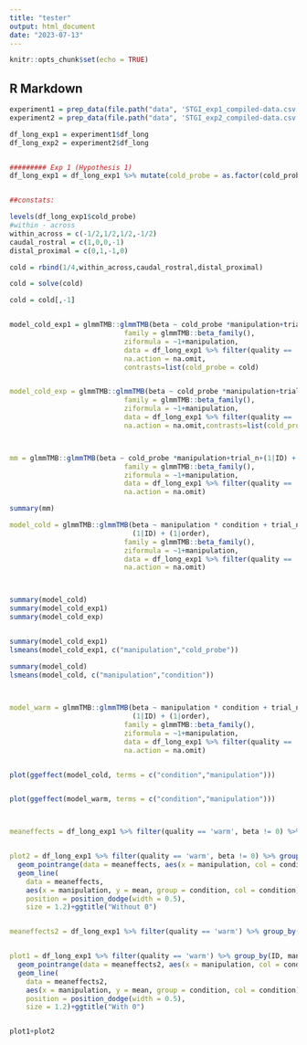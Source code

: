 ```yaml
---
title: "tester"
output: html_document
date: "2023-07-13"
---
```


```r
knitr::opts_chunk$set(echo = TRUE)
```

## R Markdown



```r
experiment1 = prep_data(file.path("data", 'STGI_exp1_compiled-data.csv'))
experiment2 = prep_data(file.path("data", 'STGI_exp2_compiled-data.csv'))

df_long_exp1 = experiment1$df_long
df_long_exp2 = experiment2$df_long


######### Exp 1 (Hypothesis 1)
df_long_exp1 = df_long_exp1 %>% mutate(cold_probe = as.factor(cold_probe), manipulation = as.factor(manipulation))


##constats:

levels(df_long_exp1$cold_probe)
#within - across
within_across = c(-1/2,1/2,1/2,-1/2)
caudal_rostral = c(1,0,0,-1)
distal_proximal = c(0,1,-1,0)

cold = rbind(1/4,within_across,caudal_rostral,distal_proximal)

cold = solve(cold)

cold = cold[,-1]


model_cold_exp1 = glmmTMB::glmmTMB(beta ~ cold_probe *manipulation+trial_n+(1|ID) + (1|order),
                            family = glmmTMB::beta_family(),
                            ziformula = ~1+manipulation,
                            data = df_long_exp1 %>% filter(quality == 'cold'),
                            na.action = na.omit,
                            contrasts=list(cold_probe = cold) 


model_cold_exp = glmmTMB::glmmTMB(beta ~ cold_probe *manipulation+trial_n+(1|ID) + (1|order),
                            family = glmmTMB::beta_family(),
                            ziformula = ~1+manipulation,
                            data = df_long_exp1 %>% filter(quality == 'cold'),
                            na.action = na.omit,contrasts=list(cold_probe = cold))



mm = glmmTMB::glmmTMB(beta ~ cold_probe *manipulation+trial_n+(1|ID) + (1|order),
                            family = glmmTMB::beta_family(),
                            ziformula = ~1+manipulation,
                            data = df_long_exp1 %>% filter(quality == 'cold') %>% mutate(cold_probe = relevel(cold_probe, ref = "rostral")),
                            na.action = na.omit)

summary(mm)

model_cold = glmmTMB::glmmTMB(beta ~ manipulation * condition + trial_n +
                              (1|ID) + (1|order),
                            family = glmmTMB::beta_family(),
                            ziformula = ~1+manipulation,
                            data = df_long_exp1 %>% filter(quality == 'cold'),
                            na.action = na.omit) 



summary(model_cold)
summary(model_cold_exp1)
summary(model_cold_exp)


summary(model_cold_exp1)
lsmeans(model_cold_exp1, c("manipulation","cold_probe"))

summary(model_cold)
lsmeans(model_cold, c("manipulation","condition"))
  


model_warm = glmmTMB::glmmTMB(beta ~ manipulation * condition + trial_n +
                              (1|ID) + (1|order),
                            family = glmmTMB::beta_family(),
                            ziformula = ~1+manipulation,
                            data = df_long_exp1 %>% filter(quality == 'warm'),
                            na.action = na.omit) 


plot(ggeffect(model_cold, terms = c("condition","manipulation")))


plot(ggeffect(model_warm, terms = c("condition","manipulation")))



meaneffects = df_long_exp1 %>% filter(quality == 'warm', beta != 0) %>% group_by(manipulation,condition) %>% summarize(mean = mean(beta), se = sd(beta)/sqrt(n()))


plot2 = df_long_exp1 %>% filter(quality == 'warm', beta != 0) %>% group_by(ID, manipulation,condition) %>% summarize(mean = mean(beta)) %>% ggplot(aes(x = manipulation, y = mean, col = condition))+geom_point(position = position_dodge(width = 0.3))+
  geom_pointrange(data = meaneffects, aes(x = manipulation, col = condition, y = mean, ymin = mean-2*se, ymax = mean+2*se), size = 0.5, linewidth = 1.5,position = position_dodge(width = 0.5))+theme_classic()+
  geom_line(
    data = meaneffects,
    aes(x = manipulation, y = mean, group = condition, col = condition),
    position = position_dodge(width = 0.5),
    size = 1.2)+ggtitle("Without 0")


meaneffects2 = df_long_exp1 %>% filter(quality == 'warm') %>% group_by(manipulation,condition) %>% summarize(mean = mean(beta), se = sd(beta)/sqrt(n()))


plot1 = df_long_exp1 %>% filter(quality == 'warm') %>% group_by(ID, manipulation,condition) %>% summarize(mean = mean(beta)) %>% ggplot(aes(x = manipulation, y = mean, col = condition))+geom_point(position = position_dodge(width = 0.3))+
  geom_pointrange(data = meaneffects2, aes(x = manipulation, col = condition, y = mean, ymin = mean-2*se, ymax = mean+2*se), size = 0.5, linewidth = 1.5,position = position_dodge(width = 0.5))+theme_classic()+
  geom_line(
    data = meaneffects2,
    aes(x = manipulation, y = mean, group = condition, col = condition),
    position = position_dodge(width = 0.5),
    size = 1.2)+ggtitle("With 0")


plot1+plot2

```




